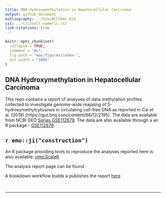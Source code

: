 ```yaml
---
title: DNA Hydroxymethylation in Hepatocellular Carcinoma
output: github_document
bibliography: ../bib/HCC5hmc.bib
csl: ../csl/cell-numeric.csl
link-citations: true
---
```


<!-- index.md is generated from index.Rmd. Please edit that file -->

```r
knitr::opts_chunk$set(
  collapse = TRUE,
  comment = "#>",
  fig.path = "man/figures/index-",
  out.width = "100%"
)
```

## DNA Hydroxymethylation in Hepatocellular Carcinoma

This repo contains a report of analyses of 
data methylation profiles collected to investigate
genome-wide mapping of 5-hydroxymethylcytosines
in circulating cell-free DNA as reported in Cai et al. (2019)
(https://gut.bmj.com/content/68/12/2195).
The data are available from NCBI GEO 
[Series GSE112679](https://www.ncbi.nlm.nih.gov/geo/query/acc.cgi?acc=GSE112679).
The data are also available through a an R package -
[GSE112679](https://12379monty.github.io/GSE112679).

## `r emo::ji("construction")` 

An R package providing tools to reproduce the analyses 
reported here is also available: [omicScaleR](https://github.com/12379Monty/omicScaleR.git)

The analysis report page can be found 

A bookdown workflow builds a publishes the report 
[here](https://hcc-5hmc-analysis.netlify.app/)

<!-- [@Cai:2019aa] pandoc citations dont work on github (github_document?) -->



<br/>


<!-- DOESNT WORK WITH GITHUB
## References
<div id="refs"></div>
-->

-----

<!--

Please note that the 'GSE112679' project is released with a [Contributor Code of Conduct](.github/CODE_OF_CONDUCT.md). By contributing to this project, you agree to abide by its terms.


Rscript -e "rmarkdown::render('index.Rmd')"

# nohup Rscript -e "rmarkdown::render('index.Rmd', rmarkdown::md_document())" > index.log  &
# nohup Rscript -e "rmarkdown::render('index.Rmd')" > index.log  &


-->
